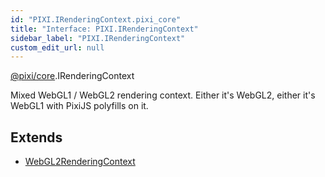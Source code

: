 ```yaml
---
id: "PIXI.IRenderingContext.pixi_core"
title: "Interface: PIXI.IRenderingContext"
sidebar_label: "PIXI.IRenderingContext"
custom_edit_url: null
---
```



<div class="package-name">

[@pixi/core](../modules/pixi_core).IRenderingContext

</div>


Mixed WebGL1 / WebGL2 rendering context. Either it's WebGL2, either it's WebGL1 with PixiJS polyfills on it.



        



## Extends
- [WebGL2RenderingContext](https&#58;//developer.mozilla.org/en-US/docs/Web/API/WebGL2RenderingContext)




  